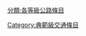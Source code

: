 {{catmore1|[[Wikipedia:公路专题|Wikipedia:公路专题]]}}
{{Articles by Quality|topic=公路|project=公路|format=TOC}}
{{emptycat}}

[[分類:各等級公路條目|分類:各等級公路條目]]
[[Category:典範級交通條目|Category:典範級交通條目]]